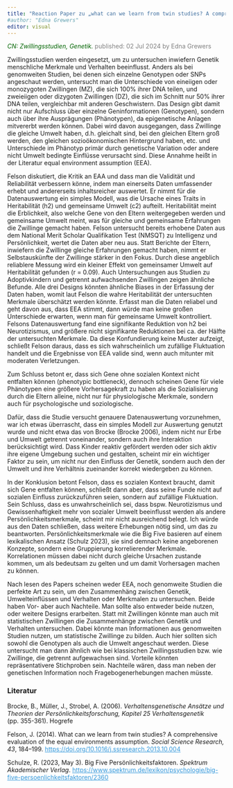 ```yaml
---
title: "Reaction Paper zu „what can we learn from twin studies? A comprehensive evaluation of the equal environment assumption“ von Felson (2014) "
#author: "Edna Grewers"
editor: visual
---
```


[*CN: Zwillingsstudien, Genetik.*]{style="color:darkgreen"} [published: 02 Jul 2024 by Edna Grewers]{style="color:gray"}

Zwillingsstudien werden eingesetzt, um zu untersuchen inwiefern Genetik menschliche Merkmale und Verhalten beeinflusst. Anders als bei genomweiten Studien, bei denen sich einzelne Genotypen oder SNPs angeschaut werden, untersucht man die Unterschiede von eineiigen oder monozygoten Zwillingen (MZ), die sich 100% ihrer DNA teilen, und zweieiigen oder dizygoten Zwillingen (DZ), die sich im Schnitt nur 50% ihrer DNA teilen, vergleichbar mit anderen Geschwistern. Das Design gibt damit nicht nur Aufschluss über einzelne Geninformationen (Genotypen), sondern auch über ihre Ausprägungen (Phänotypen), da epigenetische Anlagen mitvererbt werden können. Dabei wird davon ausgegangen, dass Zwillinge die gleiche Umwelt haben, d.h. gleichalt sind, bei den gleichen Eltern groß werden, den gleichen sozioökonomischen Hintergrund haben, etc. und Unterschiede im Phänotyp primär durch genetische Variation oder andere nicht Umwelt bedingte Einflüsse verursacht sind. Diese Annahme heißt in der Literatur equal environment assumption (EEA).

Felson diskutiert, die Kritik an EAA und dass man die Validität und Reliabilität verbessern könne, indem man einerseits Daten umfassender erhebt und andererseits inhaltsreicher auswertet. Er nimmt für die Datenauswertung ein simples Modell, was die Ursache eines Traits in Heritabilität (h2) und gemeinsame Umwelt (c2) aufteilt. Heritabilität meint die Erblichkeit, also welche Gene von den Eltern weitergegeben werden und gemeinsame Umwelt meint, was für gleiche und gemeinsame Erfahrungen die Zwillinge gemacht haben. Felson untersucht bereits erhobene Daten aus dem National Merit Scholar Qualifikation Test (NMSQT) zu Intelligenz und Persönlichkeit, wertet die Daten aber neu aus. Statt Berichte der Eltern, inwiefern die Zwillinge gleiche Erfahrungen gemacht haben, nimmt er Selbstauskünfte der Zwillinge stärker in den Fokus. Durch diese angeblich reliablere Messung wird ein kleiner Effekt von gemeinsamer Umwelt auf Heritabilität gefunden (r = 0.09). Auch Untersuchungen aus Studien zu Adoptivkindern und getrennt aufwachsenden Zwillingen zeigen ähnliche Befunde. Alle drei Designs könnten ähnliche Biases in der Erfassung der Daten haben, womit laut Felson die wahre Heritabilität der untersuchten Merkmale überschätzt werden könnte. Erfasst man die Daten reliabel und geht davon aus, dass EEA stimmt, dann würde man keine großen Unterschiede erwarten, wenn man für gemeinsame Umwelt kontrolliert. Felsons Datenauswertung fand eine signifikante Reduktion von h2 bei Neurotizismus, und größere nicht signifikante Reduktionen bei ca. der Hälfte der untersuchten Merkmale. Da diese Konfundierung keine Muster aufzeigt, schließt Felson daraus, dass es sich wahrscheinlich um zufällige Fluktuation handelt und die Ergebnisse von EEA valide sind, wenn auch mitunter mit moderaten Verletzungen.

Zum Schluss betont er, dass sich Gene ohne sozialen Kontext nicht entfalten können (phenotypic bottleneck), dennoch scheinen Gene für viele Phänotypen eine größere Vorhersagekraft zu haben als die Sozialisierung durch die Eltern alleine, nicht nur für physiologische Merkmale, sondern auch für psychologische und soziologische.

Dafür, dass die Studie versucht genauere Datenauswertung vorzunehmen, war ich etwas überrascht, dass ein simples Modell zur Auswertung genutzt wurde und nicht etwa das von Brocke (Brocke 2006), indem nicht nur Erbe und Umwelt getrennt voneinander, sondern auch ihre Interaktion berücksichtigt wird. Dass Kinder reaktiv gefördert werden oder sich aktiv ihre eigene Umgebung suchen und gestalten, scheint mir ein wichtiger Faktor zu sein, um nicht nur den Einfluss der Genetik, sondern auch den der Umwelt und ihre Verhältnis zueinander korrekt wiedergeben zu können.

In der Konklusion betont Felson, dass es sozialen Kontext braucht, damit sich Gene entfalten können, schließt dann aber, dass seine Funde nicht auf sozialen Einfluss zurückzuführen seien, sondern auf zufällige Fluktuation. Sein Schluss, dass es unwahrscheinlich sei, dass bspw. Neurotizismus und Gewissenhaftigkeit mehr von sozialer Umwelt beeinflusst werden als andere Persönlichkeitsmerkmale, scheint mir nicht ausreichend belegt. Ich würde aus den Daten schließen, dass weitere Erhebungen nötig sind, um das zu beantworten. Persönlichkeitsmerkmale wie die Big Five basieren auf einem lexikalischen Ansatz (Schulz 2023), sie sind demnach keine angeborenen Konzepte, sondern eine Gruppierung korrelierender Merkmale. Korrelationen müssen dabei nicht durch gleiche Ursachen zustande kommen, um als bedeutsam zu gelten und um damit Vorhersagen machen zu können.

Nach lesen des Papers scheinen weder EEA, noch genomweite Studien die perfekte Art zu sein, um den Zusammenhäng zwischen Genetik, Umwelteinflüssen und Verhalten oder Merkmalen zu untersuchen. Beide haben Vor- aber auch Nachteile. Man sollte also entweder beide nutzen, oder weitere Designs erarbeiten. Statt mit Zwillingen könnte man auch mit statistischen Zwillingen die Zusammenhänge zwischen Genetik und Verhalten untersuchen. Dabei könnte man Informationen aus genomweiten Studien nutzen, um statistische Zwillinge zu bilden. Auch hier sollten sich sowohl die Genotypen als auch die Umwelt angeschaut werden. Diese untersucht man dann ähnlich wie bei klassischen Zwillingsstudien bzw. wie Zwillinge, die getrennt aufgewachsen sind. Vorteile könnten repräsentativere Stichproben sein. Nachteile wären, dass man neben der genetischen Information noch Fragebogenerhebungen machen müsste.

### Literatur

Brocke, B., Müller, J., Strobel, A. (2006). *Verhaltensgenetische Ansätze und Theorien der Persönlichkeitsforschung, Kapitel 25 Verhaltensgenetik* (pp. 355-361). Hogrefe

Felson, J. (2014). What can we learn from twin studies? A comprehensive evaluation of the equal environments assumption. *Social Science Research, 43*, 184–199. <https://doi.org/10.1016/j.ssresearch.2013.10.004>{style="color:#3498db"}

Schulze, R. (2023, May 3). Big Five Persönlichkeitsfaktoren. *Spektrum Akademischer Verlag*. <https://www.spektrum.de/lexikon/psychologie/big-five-persoenlichkeitsfaktoren/2360>{style="color:#3498db"}
